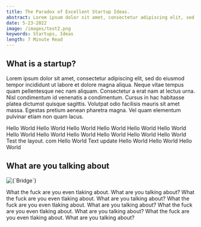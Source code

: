 ```yaml
---
title: The Paradox of Excellent Startup Ideas.
abstract: Lorem ipsum dolor sit amet, consectetur adipiscing elit, sed do eiusmod tempor incididunt ut labore et dolore magna aliqua. Ut enim ad minim veniam, quis nostrud exercitation ullamco laboris nisi ut aliquip ex ea commodo consequat. Duis aute irure dolor in reprehenderit in voluptate velit esse cillum dolore eu fugiat nulla pariatur. Excepteur sint occaecat cupidatat non proident, sunt in culpa qui officia deserunt mollit anim id est laborum.
date: 5-23-2022
image: /images/test2.png
keywords: Startups, Ideas
length: 7 Minute Read
---
```


## What is a startup?

Lorem ipsum dolor sit amet, consectetur adipiscing elit, sed do eiusmod tempor incididunt ut labore et dolore magna aliqua. Neque vitae tempus quam pellentesque nec nam aliquam. Consectetur a erat nam at lectus urna. Nisl condimentum id venenatis a condimentum. Cursus in hac habitasse platea dictumst quisque sagittis. Volutpat odio facilisis mauris sit amet massa. Egestas pretium aenean pharetra magna. Vel quam elementum pulvinar etiam non quam lacus.

Hello World
Hello World
Hello World
Hello World
Hello World
Hello World
Hello World
Hello World
Hello World
Hello World
Hello World
Hello World
Test the layout. com
Hello World
Text update
Hello World
Hello World
Hello World

## What are you talking about

<div className="flex flex-col justify-center items-center">
  <img alt={`Bridge`} src={`/images/test.png`} className="w-auto" />
</div>

What the fuck are you even tlaking about. What are you talking about?
What the fuck are you even tlaking about. What are you talking about?
What the fuck are you even tlaking about. What are you talking about?
What the fuck are you even tlaking about. What are you talking about?
What the fuck are you even tlaking about. What are you talking about?
